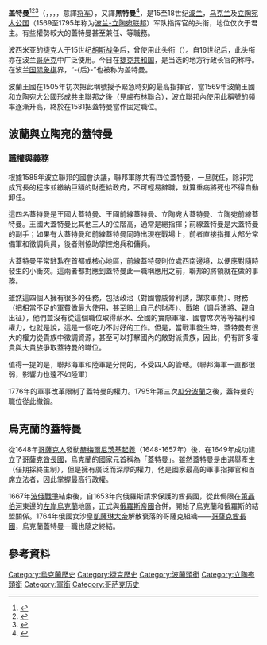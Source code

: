 '''盖特曼'''<ref>{{cite web|url =https://ukraine.ua/zh/explore/history-origins/ |title = 历史及起源 | website = 乌克兰官方网站}}</ref><ref>{{cite web|url =https://share.america.gov/zh-hans/u-s-helps-preserve-ukraines-important-cultural-sites-zh/ |title = 美国帮助保护乌克兰重要的文化古迹 | website = share.america.gov}}</ref><ref>{{cite news|url =https://world.huanqiu.com/article/471LR0TU5Im |title = 【环时深度】俄乌千年恩怨：“结盟”三百年，剪不断理还乱 | website = 环球网}}</ref>（{{lang-uk|гетьман|Het'man}}，{{lang-pl|Hetman}}，{{lang-cs|hejtman}}，{{lang-ru|Гетман|Getman}}，意譯[[将军|将军]]），又譯'''黑特曼'''<ref>{{Cite book|url=https://www.sanmin.com.tw/Product/index/010317404|title = 烏克蘭史――西方的梁山泊，增訂二版|isbn = 9789571472911|author = 王承宗|date = 6 April 2022}}</ref>，是15至18世纪[[波兰|波兰]]，[[乌克兰|乌克兰]]及[[立陶宛大公国|立陶宛大公国]]（1569至1795年称为[[波兰-立陶宛联邦|波兰-立陶宛联邦]]）军队指挥官的头衔，地位仅次于君主。有些權勢較大的蓋特曼甚至兼任{{link-pl|王冠大元帥|Marszałek wielki koronny}}、{{link-en|波蘭首相|Chancellor (Poland)}}等職務。

波西米亚的捷克人于15世纪[[胡斯战争|胡斯战争]]后，曾使用此头衔（{{lang-cs|hejtman}}）。自16世纪后，此头衔亦在波兰[[哥萨克|哥萨克]]中广泛使用。今日在[[捷克共和国|捷克共和国]]，是当选的地方行政长官的称呼。在波兰[[国际象棋|国际象棋]]界，“-{后}-”也被称为盖特曼。

波蘭王國在1505年初次把此稱號授予緊急時刻的最高指揮官，當1569年波蘭王國和立陶宛大公國形成[[共主聯邦|共主聯邦]]之後（見[[盧布林聯合|盧布林聯合]]），波立聯邦內使用此稱號的頻率逐漸升高，終於在1581把蓋特曼當作固定職位。

== 波蘭與立陶宛的蓋特曼 ==
{{Main|{{link-en|波蘭與立陶宛的蓋特曼|Hetmans of the Polish–Lithuanian Commonwealth}}}}
=== 職權與義務 ===
根據1585年波立聯邦的國會決議，聯邦軍隊共有四位蓋特曼，一旦就任，除非完成冗長的程序並繳納巨額的財產給政府，不可輕易辭職，就算重病將死也不得自動卸任。

這四名蓋特曼是王國大蓋特曼、王國前線蓋特曼、立陶宛大蓋特曼、立陶宛前線蓋特曼。王國大蓋特曼比其他三人的位階高，通常是總指揮；前線蓋特曼是大蓋特曼的副手；如果有大蓋特曼和前線蓋特曼同時出現在戰場上，前者直接指揮大部分常備軍和徵調兵員，後者則協助掌控炮兵和傭兵。

大蓋特曼平常駐紮在首都或核心地區，前線蓋特曼則位處西南邊境，以便應對隨時發生的小衝突。這兩者都對應到蓋特曼此一職稱應用之前，聯邦的將領就在做的事務。

雖然這四個人擁有很多的任務，包括政治（對國會威脅利誘，謀求軍費）、財務（把相當不足的軍費做最大使用，甚至賠上自己的財產）、戰略（調兵遣將、親自出征），他們並沒有從這個職位取得薪水、全國的實際軍權、國會席次等等福利和權力，也就是說，這是一個吃力不討好的工作。但是，當戰事發生時，蓋特曼有很大的權力從貴族中徵調資源，甚至可以打擊國內的敵對派貴族，因此，仍有許多權貴與大貴族爭取蓋特曼的職位。

值得一提的是，聯邦海軍和陸軍是分開的，不受四人的管轄。（聯邦海軍一直都很弱，影響力也遠不如陸軍）

1776年的軍事改革限制了蓋特曼的權力。1795年第三次[[瓜分波蘭|瓜分波蘭]]之後，蓋特曼的職位從此撤銷。

== 烏克蘭的蓋特曼 ==
{{See also|哥薩克酋長國|烏克蘭歷史}}
從1648年[[哥薩克人|哥薩克人]]發動[[赫梅爾尼茨基起義|赫梅爾尼茨基起義]]（1648-1657年）後，在1649年成功建立了[[哥薩克酋長國|哥薩克酋長國]]，烏克蘭的國家元首稱為「蓋特曼」。雖然蓋特曼是由選舉產生（任期採終生制），但是擁有廣泛而深厚的權力，他是國家最高的軍事指揮官和首席立法者，因此掌握最高行政權。

1667年[[俄波戰爭_(1654年－1667年)|波俄戰爭]]結束後，自1653年向俄羅斯請求保護的酋長國，從此侷限在[[第聶伯河|第聶伯河]]東邊的[[左岸烏克蘭|左岸烏克蘭]]地區，正式與[[俄羅斯帝國|俄羅斯帝國]]合併，開始了烏克蘭和俄羅斯的結盟關係。1764年俄國女沙皇[[凱薩琳大帝|凱薩琳大帝]]解散衰落的哥薩克組織——[[哥薩克酋長國|哥薩克酋長國]]，烏克蘭蓋特曼一職也隨之終結。

==參考資料==
{{reflist}}

{{乌克兰总统}}
{{Portal bar|立陶宛|波蘭|烏克蘭|歷史|歐洲}}
[[Category:烏克蘭歷史|Category:烏克蘭歷史]]
[[Category:捷克歷史|Category:捷克歷史]]
[[Category:波蘭頭銜|Category:波蘭頭銜]]
[[Category:立陶宛頭銜|Category:立陶宛頭銜]]
[[Category:軍銜|Category:軍銜]]
[[Category:哥萨克历史|Category:哥萨克历史]]